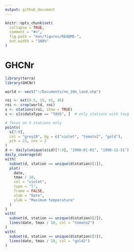 ```yaml
---
output: github_document
---
```


<!-- README.md is generated from README.Rmd. Please edit that file -->
<!-- `devtools::build_readme()` -->

```r
knitr::opts_chunk$set(
  collapse = TRUE,
  comment = "#>",
  fig.path = "man/figures/README-",
  out.width = "100%"
)
```

# GHCNr

<!-- badges: start -->
<!-- badges: end -->

```r
library(terra)
library(GHCNr)

world <- vect("~/Documents/ne_10m_land.shp")

roi <- ext(9.5, 15, 41, 45)
roi <- crop(world, roi)
s <- stations(roi, show = TRUE)
s <- s[s$dataType == "TAVG", ]  # only stations with tavg

# focus on 3 stations only
points(
  s[7:9],
  col = "grey20", bg = c("violet", "tomato2", "gold"),
  pch = 23, cex = 2
)
d <- daily(unique(s$id)[7:9], "1990-01-01", "1990-12-31")
daily_coverage(d)
with(
  subset(d, station == unique(d$station)[1]),
  plot(
    date,
    tmax / 10,
    col = "violet",
    type = "l",
    frame = FALSE,
    xlab = "Date",
    ylab = "Maximum temperature"
  )
)
with(
  subset(d, station == unique(d$station)[2]),
  lines(date, tmax / 10, col = "tomato2")
)
with(
  subset(d, station == unique(d$station)[3]),
  lines(date, tmax / 10, col = "gold2")
)
```